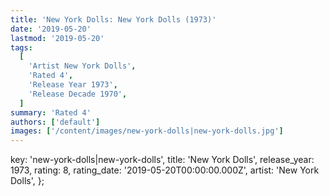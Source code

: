 ```yaml
---
title: 'New York Dolls: New York Dolls (1973)'
date: '2019-05-20'
lastmod: '2019-05-20'
tags:
  [
    'Artist New York Dolls',
    'Rated 4',
    'Release Year 1973',
    'Release Decade 1970',
  ]
summary: 'Rated 4'
authors: ['default']
images: ['/content/images/new-york-dolls|new-york-dolls.jpg']
---
```


  key: 'new-york-dolls|new-york-dolls',
  title: 'New York Dolls',
  release_year: 1973,
  rating: 8,
  rating_date: '2019-05-20T00:00:00.000Z',
  artist: 'New York Dolls',
};

<MusicRating data={data} />
